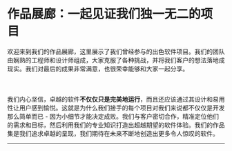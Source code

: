 
# 作品展廊：一起见证我们<Gradient>独一无二</Gradient>的项目

欢迎来到我们的作品展廊，这里展示了我们曾经参与的<Gradient>出色软件项目</Gradient>。我们的团队由娴熟的工程师和设计师组成，大家克服了各种挑战，并将我们客户的想法落地成现实。我们对最后的成果非常满意，也很荣幸能够和大家一起分享。<br></br><br></br>我们内心坚信，卓越的软件<b>不仅仅只是完美地运行</b>，而且还应该通过<Green>其设计和易用性让用户感到愉悦</Green>。这就是为什么我们接手的每个项目对我们来说都不仅仅是开发那么简单而已 - 因为<Red>小细节才能决定成败</Red>。我们与客户密切合作，精准定位他们的需求和目标，然后利用我们的专业知识打造出超越期望的软件体验。我们的作品集是我们追求卓越的呈现，我们期待在未来不断地创造出更多令人惊叹的软件。

<Hr className='my-12' />

<Portfolios />


